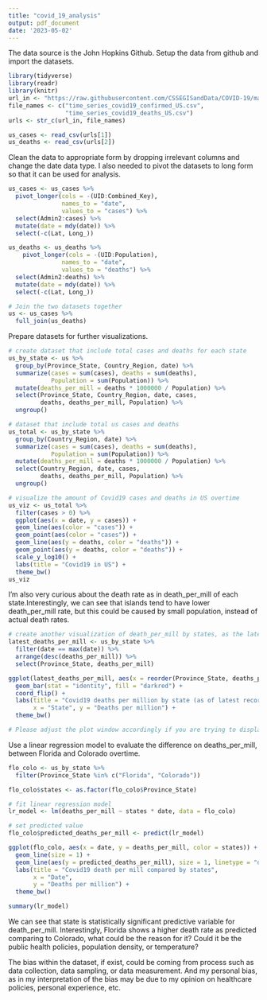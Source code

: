 ```yaml
---
title: "covid_19_analysis"
output: pdf_document
date: '2023-05-02'
---
```


The data source is the John Hopkins Github.
Setup the data from github and import the datasets.
```r
library(tidyverse)
library(readr)
library(knitr)
url_in <- "https://raw.githubusercontent.com/CSSEGISandData/COVID-19/master/csse_covid_19_data/csse_covid_19_time_series/"
file_names <- c("time_series_covid19_confirmed_US.csv",  
                "time_series_covid19_deaths_US.csv")
urls <- str_c(url_in, file_names)

us_cases <- read_csv(urls[1])
us_deaths <- read_csv(urls[2])
```

Clean the data to appropriate form by dropping irrelevant columns and change the date data type. I also needed to pivot the datasets to long form so that it can be used for analysis.
```r
us_cases <- us_cases %>%
  pivot_longer(cols = -(UID:Combined_Key),
               names_to = "date",
               values_to = "cases") %>%
  select(Admin2:cases) %>%
  mutate(date = mdy(date)) %>%
  select(-c(Lat, Long_))

us_deaths <- us_deaths %>%
    pivot_longer(cols = -(UID:Population),
               names_to = "date",
               values_to = "deaths") %>%
  select(Admin2:deaths) %>%
  mutate(date = mdy(date)) %>%
  select(-c(Lat, Long_))

# Join the two datasets together
us <- us_cases %>%
  full_join(us_deaths)
```

Prepare datasets for further visualizations.
```r
# create dataset that include total cases and deaths for each state
us_by_state <- us %>%
  group_by(Province_State, Country_Region, date) %>%
  summarize(cases = sum(cases), deaths = sum(deaths),
            Population = sum(Population)) %>%
  mutate(deaths_per_mill = deaths * 1000000 / Population) %>%
  select(Province_State, Country_Region, date, cases,
         deaths, deaths_per_mill, Population) %>%
  ungroup()

# dataset that include total us cases and deaths
us_total <- us_by_state %>%
  group_by(Country_Region, date) %>%
  summarize(cases = sum(cases), deaths = sum(deaths),
            Population = sum(Population)) %>%
  mutate(deaths_per_mill = deaths * 1000000 / Population) %>%
  select(Country_Region, date, cases,
         deaths, deaths_per_mill, Population) %>%
  ungroup()

# visualize the amount of Covid19 cases and deaths in US overtime
us_viz <- us_total %>%
  filter(cases > 0) %>%
  ggplot(aes(x = date, y = cases)) +
  geom_line(aes(color = "cases")) +
  geom_point(aes(color = "cases")) +
  geom_line(aes(y = deaths, color = "deaths")) +
  geom_point(aes(y = deaths, color = "deaths")) +
  scale_y_log10() +
  labs(title = "Covid19 in US") +
  theme_bw()
us_viz
```

I'm also very curious about the death rate as in death_per_mill of each state.Interestingly, we can see that islands tend to have lower death_per_mill rate, but this could be caused by small population, instead of actual death rates.
```r
# create another visualization of death_per_mill by states, as the latest record
latest_deaths_per_mill <- us_by_state %>%
  filter(date == max(date)) %>%
  arrange(desc(deaths_per_mill)) %>%
  select(Province_State, deaths_per_mill)

ggplot(latest_deaths_per_mill, aes(x = reorder(Province_State, deaths_per_mill), y = deaths_per_mill)) +
  geom_bar(stat = "identity", fill = "darkred") +
  coord_flip() + 
  labs(title = "Covid19 deaths per million by state (as of latest record)", 
       x = "State", y = "Deaths per million") +
  theme_bw()

# Please adjust the plot window accordingly if you are trying to display the plot

```


Use a linear regression model to evaluate the difference on deaths_per_mill, between Florida and Colorado overtime.
```r
flo_colo <- us_by_state %>% 
  filter(Province_State %in% c("Florida", "Colorado"))

flo_colo$states <- as.factor(flo_colo$Province_State)

# fit linear regression model
lr_model <- lm(deaths_per_mill ~ states * date, data = flo_colo)

# set predicted value
flo_colo$predicted_deaths_per_mill <- predict(lr_model)

ggplot(flo_colo, aes(x = date, y = deaths_per_mill, color = states)) +
  geom_line(size = 1) +
  geom_line(aes(y = predicted_deaths_per_mill), size = 1, linetype = "dashed") +
  labs(title = "Covid19 death per mill compared by states",
       x = "Date",
       y = "Deaths per million") +
  theme_bw()

summary(lr_model)
```

We can see that state is statistically significant predictive variable for death_per_mill. Interestingly, Florida shows a higher death rate as predicted comparing to Colorado, what could be the reason for it? Could it be the public health policies, population density, or temperature? 

The bias within the dataset, if exist, could be coming from process such as data collection, data sampling, or data measurement. And my personal bias, as in my interpretation of the bias may be due to my opinion on healthcare policies, personal experience, etc.

